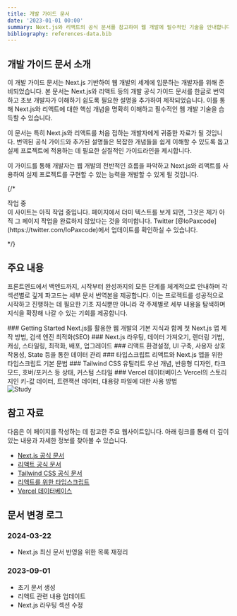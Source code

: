 ```yaml
---
title: 개발 가이드 문서
date: '2023-01-01 00:00'
summary: Next.js와 리액트의 공식 문서를 참고하여 웹 개발에 필수적인 기술을 안내합니다.
bibliography: references-data.bib
---
```


## 개발 가이드 문서 소개

이 개발 가이드 문서는 Next.js 기반하여 웹 개발의 세계에 입문하는 개발자를 위해 준비되었습니다. 본 문서는 Next.js와 리액트 등의 개발 공식 가이드 문서를 한글로 번역하고 초보 개발자가 이해하기 쉽도록 필요한 설명을 추가하여 제작되었습니다. 이를 통해 Next.js와 리액트에 대한 핵심 개념을 명확히 이해하고 필수적인 웹 개발 기술을 습득할 수 있습니다.

이 문서는 특히 Next.js와 리액트를 처음 접하는 개발자에게 귀중한 자료가 될 것입니다. 번역된 공식 가이드와 추가된 설명들은 복잡한 개념들을 쉽게 이해할 수 있도록 돕고 실제 프로젝트에 적용하는 데 필요한 실질적인 가이드라인을 제시합니다.

이 가이드를 통해 개발자는 웹 개발의 전반적인 흐름을 파악하고 Next.js와 리액트를 사용하여 실제 프로젝트를 구현할 수 있는 능력을 개발할 수 있게 될 것입니다.


{/* <Callout>
<div className="flex items-center">
  <span className="mr-2"><ShieldAlert /></span>
  <span>작업 중</span>
</div>
이 사이트는 아직 작업 중입니다. 페이지에서 더미 텍스트를 보게 되면, 그것은 제가 아직 그 페이지 작업을 완료하지 않았다는 것을 의미합니다. Twitter [@IoPaxcode](https://twitter.com/IoPaxcode)에서 업데이트를 확인하실 수 있습니다.

</Callout> */}


## 주요 내용

프론트엔드에서 백엔드까지, 시작부터 완성까지의 모든 단계를 체계적으로 안내하며 각 섹션별로 깊게 파고드는 세부 문서 번역본을 제공합니다. 이는 프로젝트를 성공적으로 시작하고 진행하는 데 필요한 기초 지식뿐만 아니라 각 주제별로 세부 내용을 탐색하며 지식을 확장해 나갈 수 있는 기회를 제공합니다.

<div className="grid sm:grid-cols-2 gap-4 mt-3">

<Card href="/docs/getting-started/nextjs-foundation">
### Getting Started
Next.js를 활용한 웹 개발의 기본 지식과 함께 첫 Next.js 앱 제작 방법, 검색 엔진 최적화(SEO)
</Card>

<Card href="/docs/nextjs">
### Next.js
라우팅, 데이터 가져오기, 렌더링 기법, 캐싱, 스타일링, 최적화, 배포, 업그레이드
</Card>

<Card href="/docs/react/learn/overview">
### 리액트
환경설정, UI 구축, 사용자 상호작용성, State 등을 통한 데이터 관리
</Card>


<Card href="/docs/typescript" disabled>
### 타입스크립트
리액트와 Next.js 앱을 위한 타입스크립트 기본 문법
</Card>

<Card href="/docs/css" disabled>
### Tailwind CSS
유틸리트 우선 개념, 반응형 디자인, 타크 모드, 호버/포커스 등 상태, 커스텀 스타일
</Card>

<Card href="/docs/vercel" disabled>
### Vercel 데이터베이스
Vercel의 스토리지인 키-값 데이터, 트랜잭션 데이터, 대용량 파일에 대한 사용 방법
</Card>

</div>

<div className="flex justify-center">
    <img src="/static/illustration/work-from-home-2.svg" alt="Study" />
</div>


## 참고 자료

다음은 이 페이지를 작성하는 데 참고한 주요 웹사이트입니다. 아래 링크를 통해 더 깊이 있는 내용과 자세한 정보를 찾아볼 수 있습니다.

- [Next.js 공식 문서](https://nextjs.org/docs)
- [리액트 공식 문서](https://react.dev/blog/2023/03/16/introducing-react-dev)
- [Tailwind CSS 공식 문서](https://tailwindcss.com/docs)
- [리액트를 위한 타입스크립트](https://react-typescript-cheatsheet.netlify.app)
- [Vercel 데이터베이스](https://vercel.com/docs/storage)


## 문서 변경 로그

### 2024-03-22
- Next.js 최신 문서 반영을 위한 목록 재정리

### 2023-09-01
- 초기 문서 생성
- 리액트 관련 내용 업데이트
- Next.js 라우팅 섹션 수정
